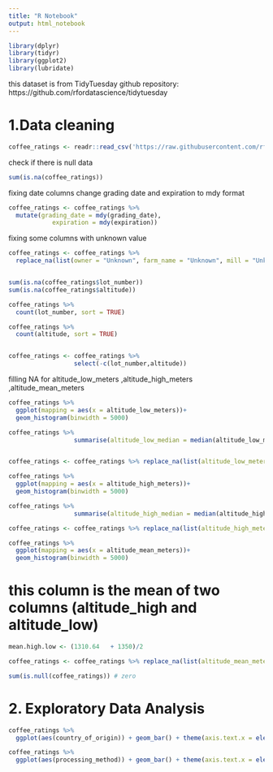 ---
title: "R Notebook"
output: html_notebook
---

```{r}
library(dplyr)
library(tidyr)
library(ggplot2)
library(lubridate)
```




this dataset is from TidyTuesday github repository: https://github.com/rfordatascience/tidytuesday

# 1.Data cleaning

```{r}
coffee_ratings <- readr::read_csv('https://raw.githubusercontent.com/rfordatascience/tidytuesday/master/data/2020/2020-07-07/coffee_ratings.csv')

```

check if there is null data

```{r}
sum(is.na(coffee_ratings))
```

fixing date columns
change grading date and expiration to mdy format

```{r}
coffee_ratings <- coffee_ratings %>%
  mutate(grading_date = mdy(grading_date),
            expiration = mdy(expiration))

```


fixing some columns with unknown value

```{r}

coffee_ratings <- coffee_ratings %>%
  replace_na(list(owner = "Unknown", farm_name = "Unknown", mill = "Unknown", processing_method = "Washed / Wet"))



```



```{r}
sum(is.na(coffee_ratings$lot_number))
sum(is.na(coffee_ratings$altitude))

coffee_ratings %>%
  count(lot_number, sort = TRUE)

coffee_ratings %>%
  count(altitude, sort = TRUE)


coffee_ratings <- coffee_ratings %>%
                  select(-c(lot_number,altitude))

```

filling NA for altitude_low_meters ,altitude_high_meters ,altitude_mean_meters

```{r}
coffee_ratings %>%
  ggplot(mapping = aes(x = altitude_low_meters))+
  geom_histogram(binwidth = 5000)

```
```{r}
coffee_ratings %>%
                  summarise(altitude_low_median = median(altitude_low_meters, na.rm = TRUE))


coffee_ratings <- coffee_ratings %>% replace_na(list(altitude_low_meters = 1310.64))


```

```{r}
coffee_ratings %>%
  ggplot(mapping = aes(x = altitude_high_meters))+
  geom_histogram(binwidth = 5000)

```

```{r}
coffee_ratings %>%
                  summarise(altitude_high_median = median(altitude_high_meters, na.rm = TRUE))

coffee_ratings <- coffee_ratings %>% replace_na(list(altitude_high_meters = 1350))


```

```{r}

coffee_ratings %>%
  ggplot(mapping = aes(x = altitude_mean_meters))+
  geom_histogram(binwidth = 5000)

```

# this column is the mean of two columns (altitude_high and altitude_low)
```{r}
mean.high.low <- (1310.64	+ 1350)/2

coffee_ratings <- coffee_ratings %>% replace_na(list(altitude_mean_meters = mean.high.low))


```


```{r}
sum(is.null(coffee_ratings)) # zero
```

# 2. Exploratory Data Analysis



```{r}
coffee_ratings %>%
  ggplot(aes(country_of_origin)) + geom_bar() + theme(axis.text.x = element_text(angle = 90))
```



```{r}
coffee_ratings %>%
  ggplot(aes(processing_method)) + geom_bar() + theme(axis.text.x = element_text(angle = 90))
```




















